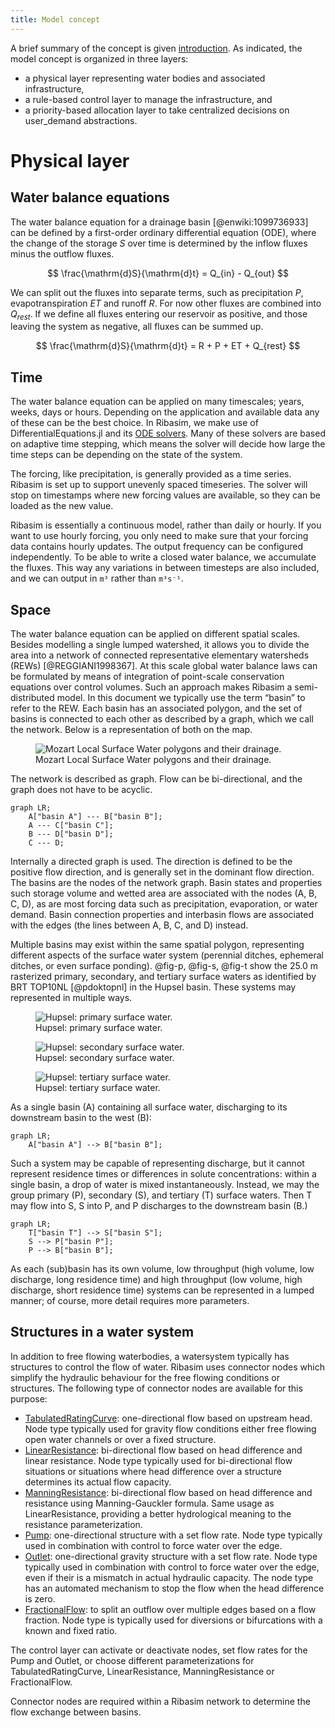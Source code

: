 ```yaml
---
title: Model concept
---
```

A brief summary of the concept is given [introduction](concept.qmd#sec-concept).
As indicated, the model concept is organized in three layers:

- a physical layer representing water bodies and associated infrastructure,
- a rule-based control layer to manage the infrastructure, and
- a priority-based allocation layer to take centralized decisions on user_demand abstractions.

# Physical layer

## Water balance equations

The water balance equation for a drainage basin [@enwiki:1099736933] can be defined by a first-order ordinary differential equation (ODE), where the change of the storage $S$ over time is determined by the inflow fluxes minus the outflow fluxes.

$$
\frac{\mathrm{d}S}{\mathrm{d}t} = Q_{in} - Q_{out}
$$

We can split out the fluxes into separate terms, such as precipitation $P$, evapotranspiration $ET$ and runoff $R$.
For now other fluxes are combined into $Q_{rest}$.
If we define all fluxes entering our reservoir as positive, and those leaving the system as negative, all fluxes can be summed up.

$$
\frac{\mathrm{d}S}{\mathrm{d}t} = R + P + ET + Q_{rest}
$$

## Time

The water balance equation can be applied on many timescales; years, weeks, days or hours.
Depending on the application and available data any of these can be the best choice.
In Ribasim, we make use of DifferentialEquations.jl and its [ODE solvers](https://diffeq.sciml.ai/stable/solvers/ode_solve/).
Many of these solvers are based on adaptive time stepping, which means the solver will decide how large the time steps can be depending on the state of the system.

The forcing, like precipitation, is generally provided as a time series.
Ribasim is set up to support unevenly spaced timeseries.
The solver will stop on timestamps where new forcing values are available, so they can be loaded as the new value.

Ribasim is essentially a continuous model, rather than daily or hourly.
If you want to use hourly forcing, you only need to make sure that your forcing data contains hourly updates.
The output frequency can be configured independently.
To be able to write a closed water balance, we accumulate the fluxes.
This way any variations in between timesteps are also included, and we can output in `m³` rather than `m³s⁻¹`.

## Space {#sec-space}

The water balance equation can be applied on different spatial scales.
Besides modelling a single lumped watershed, it allows you to divide the area into a network of connected representative elementary watersheds (REWs) [@REGGIANI1998367].
At this scale global water balance laws can be formulated by means of integration of point-scale conservation equations
over control volumes.
Such an approach makes Ribasim a semi-distributed model.
In this document we typically use the term "basin" to refer to the REW.
Each basin has an associated polygon, and the set of basins is connected to each other as described by a graph, which we call the network.
Below is a representation of both on the map.

![Mozart Local Surface Water polygons and their drainage.](https://user-images.githubusercontent.com/4471859/185932183-62c305e6-bc14-4f3c-a74c-437f831c9145.png)

The network is described as graph.
Flow can be bi-directional, and the graph does not have to be acyclic.

```mermaid
graph LR;
    A["basin A"] --- B["basin B"];
    A --- C["basin C"];
    B --- D["basin D"];
    C --- D;
```

Internally a directed graph is used.
The direction is defined to be the positive flow direction, and is generally set in the dominant flow direction.
The basins are the nodes of the network graph.
Basin states and properties such storage volume and wetted area are associated with the nodes (A, B, C, D), as are most forcing data such as precipitation, evaporation, or water demand.
Basin connection properties and interbasin flows are associated with the edges (the
lines between A, B, C, and D) instead.

Multiple basins may exist within the same spatial polygon, representing different aspects of the surface water system (perennial ditches, ephemeral ditches, or even surface ponding).
@fig-p, @fig-s, @fig-t show the 25.0 m rasterized primary, secondary, and tertiary surface waters as identified by BRT TOP10NL [@pdoktopnl] in the Hupsel basin.
These systems may represented in multiple ways.

![Hupsel: primary surface water.](https://user-images.githubusercontent.com/13662783/187625163-d0a81bb6-7f55-4ad1-83e2-90ec1ee79740.PNG){#fig-p}

![Hupsel: secondary surface water.](https://user-images.githubusercontent.com/13662783/187625170-1acdfb41-7077-443f-b140-ae18cbf21e53.PNG){#fig-s}

![Hupsel: tertiary surface water.](https://user-images.githubusercontent.com/13662783/187625174-3eec28b5-ddbb-4870-94c3-d9e9a43f8eb4.PNG){#fig-t}

As a single basin (A) containing all surface water, discharging to its downstream basin to the west (B):

```mermaid
graph LR;
    A["basin A"] --> B["basin B"];
```

Such a system may be capable of representing discharge, but it cannot represent residence times or differences in solute concentrations: within a single basin, a drop of water is mixed instantaneously.
Instead, we may the group primary (P), secondary (S), and tertiary (T) surface waters.
Then T may flow into S, S into P, and P discharges to the downstream basin (B.)

```mermaid
graph LR;
    T["basin T"] --> S["basin S"];
    S --> P["basin P"];
    P --> B["basin B"];
```

As each (sub)basin has its own volume, low throughput (high volume, low discharge, long residence time) and high throughput (low volume, high discharge, short residence time) systems
can be represented in a lumped manner; of course, more detail requires more parameters.

## Structures in a water system
In addition to free flowing waterbodies, a watersystem typically has structures to control the flow of water. Ribasim uses connector nodes which simplify the hydraulic behaviour for the
free flowing conditions or structures.
The following type of connector nodes are available for this purpose:

- [TabulatedRatingCurve](/reference/node/tabulated-rating-curve.qmd): one-directional flow based on upstream head. Node type typically used for gravity flow conditions either free flowing open water channels
or over a fixed structure.
- [LinearResistance](/reference/node/linear-resistance.qmd): bi-directional flow based on head difference and linear resistance. Node type typically used for bi-directional flow
situations or situations where head difference over a structure determines its actual flow capacity.
- [ManningResistance](/reference/node/manning-resistance.qmd): bi-directional flow based on head difference and resistance using Manning-Gauckler formula. Same usage as LinearResistance,
providing a better hydrological meaning to the resistance parameterization.
- [Pump](/reference/node/pump.qmd): one-directional structure with a set flow rate. Node type typically used in combination with control to force water over the edge.
- [Outlet](/reference/node/outlet.qmd): one-directional gravity structure with a set flow rate. Node type typically used in combination with control to force water over the edge, even if
their is a mismatch in actual hydraulic capacity. The node type has an automated mechanism to stop the flow when the head difference is zero.
- [FractionalFlow](/reference/node/fractional-flow.qmd): to split an outflow over multiple edges based on a flow fraction. Node type is typically used for diversions or bifurcations with a known and fixed ratio.

The control layer can activate or deactivate nodes, set flow rates for the Pump and Outlet, or choose different parameterizations for TabulatedRatingCurve, LinearResistance, ManningResistance or FractionalFlow.

Connector nodes are required within a Ribasim network to determine the flow exchange between basins.
